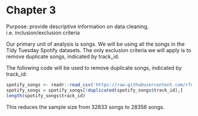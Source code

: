 # Chapter 3 {.unnumbered}

Purpose: provide descriptive information on data cleaning, i.e. inclusion/exclusion criteria

Our primary unit of analysis is songs. We will be using all the songs in the Tidy Tuesday Spotify datasets. The only exclusion criteria we will apply is to remove duplicate songs, indicated by track_id.

The following code will be used to remove duplicate songs, indicated by track_id:

```r
spotify_songs <- readr::read_csv('https://raw.githubusercontent.com/rfordatascience/tidytuesday/master/data/2020/2020-01-21/spotify_songs.csv', show_col_types = FALSE)
spotify_songs = spotify_songs[!duplicated(spotify_songs$track_id),]
length(spotify_songs$track_id)
```

This reduces the sample size from 32833 songs to 28356 songs.
